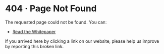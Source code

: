 # 404 · Page Not Found

The requested page could not be found. You can:

-   [Read the Whitepaper](/)

If you arrived here by clicking a link on our website, please help us improve by reporting this broken link.
